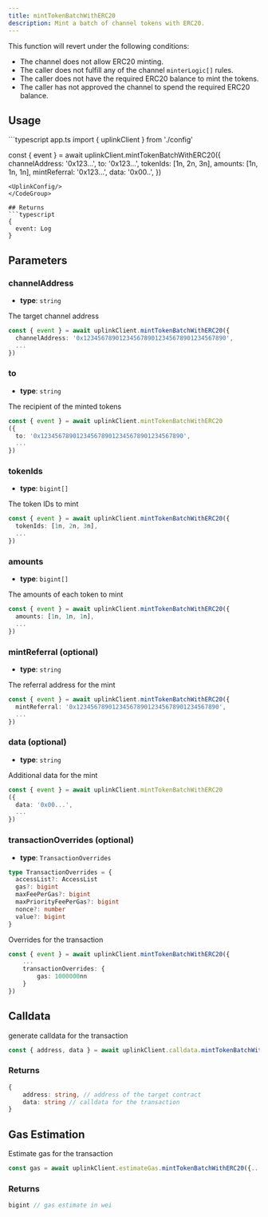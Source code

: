 ```yaml
---
title: mintTokenBatchWithERC20
description: Mint a batch of channel tokens with ERC20.
---
```


This function will revert under the following conditions:
- The channel does not allow ERC20 minting.
- The caller does not fulfill any of the channel `minterLogic[]` rules.
- The caller does not have the required ERC20 balance to mint the tokens.
- The caller has not approved the channel to spend the required ERC20 balance.


## Usage
<CodeGroup>
```typescript app.ts
import { uplinkClient } from './config'

const { event } = await uplinkClient.mintTokenBatchWithERC20({
    channelAddress: '0x123...',
    to: '0x123...',
    tokenIds: [1n, 2n, 3n],
    amounts: [1n, 1n, 1n],
    mintReferral: '0x123...',
    data: '0x00..',
})
```
<UplinkConfig/>
</CodeGroup>

## Returns
```typescript
{ 
  event: Log 
}
```

## Parameters

### channelAddress
- **type**: `string`

The target channel address
```typescript
const { event } = await uplinkClient.mintTokenBatchWithERC20({
  channelAddress: '0x1234567890123456789012345678901234567890',
  ...
})
```

### to
- **type**: `string`

The recipient of the minted tokens
```typescript
const { event } = await uplinkClient.mintTokenBatchWithERC20
({
  to: '0x1234567890123456789012345678901234567890',
  ...
})
```

### tokenIds
- **type**: `bigint[]`

The token IDs to mint
```typescript
const { event } = await uplinkClient.mintTokenBatchWithERC20({
  tokenIds: [1n, 2n, 3n],
  ...
})
```

### amounts
- **type**: `bigint[]`

The amounts of each token to mint
```typescript
const { event } = await uplinkClient.mintTokenBatchWithERC20({
  amounts: [1n, 1n, 1n],
  ...
})
```

### mintReferral (optional)
- **type**: `string`

The referral address for the mint
```typescript
const { event } = await uplinkClient.mintTokenBatchWithERC20({
  mintReferral: '0x1234567890123456789012345678901234567890',
  ...
})
```

### data (optional)

- **type**: `string`

Additional data for the mint
```typescript
const { event } = await uplinkClient.mintTokenBatchWithERC20
({
  data: '0x00...',
  ...
})
```

### transactionOverrides (optional)
- **type**: `TransactionOverrides`
```typescript
type TransactionOverrides = {
  accessList?: AccessList
  gas?: bigint
  maxFeePerGas?: bigint
  maxPriorityFeePerGas?: bigint
  nonce?: number
  value?: bigint
}
```

Overrides for the transaction

```typescript
const { event } = await uplinkClient.mintTokenBatchWithERC20({
    ...
    transactionOverrides: {
        gas: 1000000nn
    }
})
```
## Calldata

generate calldata for the transaction

```typescript
const { address, data } = await uplinkClient.calldata.mintTokenBatchWithERC20({...})
```

### Returns 
```typescript
{
    address: string, // address of the target contract
    data: string // calldata for the transaction
}
```

## Gas Estimation

Estimate gas for the transaction

```typescript
const gas = await uplinkClient.estimateGas.mintTokenBatchWithERC20({...})
```

### Returns
```typescript
bigint // gas estimate in wei
```
